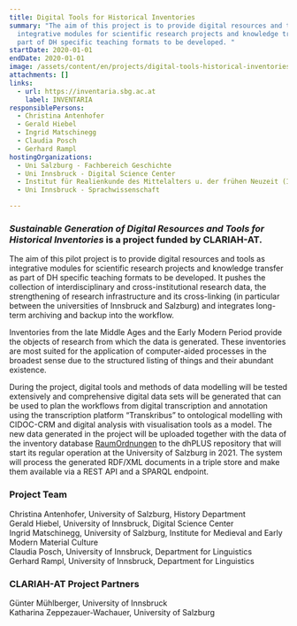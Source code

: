 ```yaml
---
title: Digital Tools for Historical Inventories
summary: "The aim of this project is to provide digital resources and tools as
  integrative modules for scientific research projects and knowledge transfer as
  part of DH specific teaching formats to be developed. "
startDate: 2020-01-01
endDate: 2020-01-01
image: /assets/content/en/projects/digital-tools-historical-inventories/logo2_neu.png
attachments: []
links:
  - url: https://inventaria.sbg.ac.at
    label: INVENTARIA
responsiblePersons:
  - Christina Antenhofer
  - Gerald Hiebel
  - Ingrid Matschinegg
  - Claudia Posch
  - Gerhard Rampl
hostingOrganizations:
  - Uni Salzburg - Fachbereich Geschichte
  - Uni Innsbruck - Digital Science Center
  - Institut für Realienkunde des Mittelalters u. der frühen Neuzeit (IMAREAL)
  - Uni Innsbruck - Sprachwissenschaft

---
```

### **_Sustainable Generation of Digital Resources and Tools for Historical Inventories_ is a project funded by CLARIAH-AT.**

The aim of this pilot project is to provide digital resources and tools as integrative modules for scientific research projects and knowledge transfer as part of DH specific teaching formats to be developed. It pushes the collection of interdisciplinary and cross-institutional research data, the strengthening of research infrastructure and its cross-linking (in particular between the universities of Innsbruck and Salzburg) and integrates long-term archiving and backup into the workflow.

Inventories from the late Middle Ages and the Early Modern Period provide the objects of research from which the data is generated. These inventories are most suited for the application of computer-aided processes in the broadest sense due to the structured listing of things and their abundant existence.

During the project, digital tools and methods of data modelling will be tested extensively and comprehensive digital data sets will be generated that can be used to plan the workflows from digital transcription and annotation using the transcription platform “Transkribus” to ontological modelling with CIDOC-CRM and digital analysis with visualisation tools as a model. The new data generated in the project will be uploaded together with the data of the inventory database [RaumOrdnungen](http://raumordnungen.imareal.sbg.ac.at) to the dhPLUS repository that will start its regular operation at the University of Salzburg in 2021. The system will process the generated RDF/XML documents in a triple store and make them available via a REST API and a SPARQL endpoint.

### **Project Team**

Christina Antenhofer, University of Salzburg, History Department  
Gerald Hiebel, University of Innsbruck, Digital Science Center  
Ingrid Matschinegg, University of Salzburg, Institute for Medieval and Early Modern Material Culture  
Claudia Posch, University of Innsbruck, Department for Linguistics  
Gerhard Rampl, University of Innsbruck, Department for Linguistics

### **CLARIAH-AT Project Partners**

Günter Mühlberger, University of Innsbruck  
Katharina Zeppezauer-Wachauer, University of Salzburg